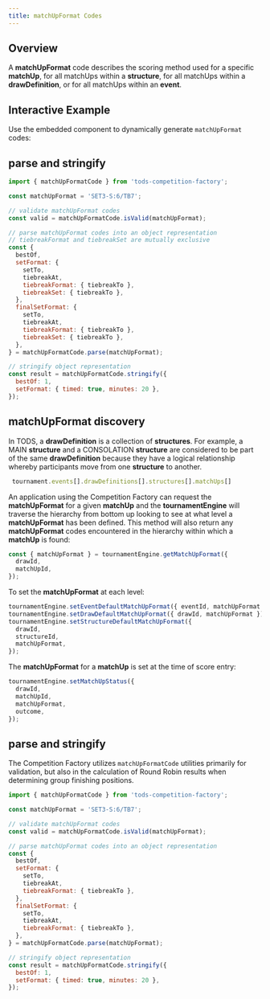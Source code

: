 ```yaml
---
title: matchUpFormat Codes
---
```



## Overview

A **matchUpFormat** code describes the scoring method used for a specific **matchUp**, for all matchUps within a **structure**, for all matchUps within a **drawDefinition**, or for all matchUps within an **event**.

## Interactive Example

Use the embedded component to dynamically generate `matchUpFormat` codes:

<Configurator />

## parse and stringify

```js
import { matchUpFormatCode } from 'tods-competition-factory';

const matchUpFormat = 'SET3-S:6/TB7';

// validate matchUpFormat codes
const valid = matchUpFormatCode.isValid(matchUpFormat);

// parse matchUpFormat codes into an object representation
// tiebreakFormat and tiebreakSet are mutually exclusive
const {
  bestOf,
  setFormat: {
    setTo,
    tiebreakAt,
    tiebreakFormat: { tiebreakTo },
    tiebreakSet: { tiebreakTo },
  },
  finalSetFormat: {
    setTo,
    tiebreakAt,
    tiebreakFormat: { tiebreakTo },
    tiebreakSet: { tiebreakTo },
  },
} = matchUpFormatCode.parse(matchUpFormat);

// stringify object representation
const result = matchUpFormatCode.stringify({
  bestOf: 1,
  setFormat: { timed: true, minutes: 20 },
});
```

## matchUpFormat discovery

In TODS, a **drawDefinition** is a collection of **structures**. For example, a MAIN **structure** and a CONSOLATION **structure** are considered to be part of the same **drawDefinition** because they have a logical relationship whereby participants move from one **structure** to another.

```js
 tournament.events[].drawDefinitions[].structures[].matchUps[]
```

An application using the Competition Factory can request the **matchUpFormat** for a given **matchUp** and the **tournamentEngine** will traverse the hierarchy from bottom up looking to see at what level a **matchUpFormat** has been defined. This method will also return any **matchUpFormat** codes encountered in the hierarchy within which a **matchUp** is found:

```js
const { matchUpFormat } = tournamentEngine.getMatchUpFormat({
  drawId,
  matchUpId,
});
```

To set the **matchUpFormat** at each level:

```js
tournamentEngine.setEventDefaultMatchUpFormat({ eventId, matchUpFormat });
tournamentEngine.setDrawDefaultMatchUpFormat({ drawId, matchUpFormat });
tournamentEngine.setStructureDefaultMatchUpFormat({
  drawId,
  structureId,
  matchUpFormat,
});
```

The **matchUpFormat** for a **matchUp** is set at the time of score entry:

```js
tournamentEngine.setMatchUpStatus({
  drawId,
  matchUpId,
  matchUpFormat,
  outcome,
});
```

## parse and stringify

The Competition Factory utilizes `matchUpFormatCode` utilities primarily for validation, but also in the calculation of Round Robin results when determining group finishing positions.

```js
import { matchUpFormatCode } from 'tods-competition-factory';

const matchUpFormat = 'SET3-S:6/TB7';

// validate matchUpFormat codes
const valid = matchUpFormatCode.isValid(matchUpFormat);

// parse matchUpFormat codes into an object representation
const {
  bestOf,
  setFormat: {
    setTo,
    tiebreakAt,
    tiebreakFormat: { tiebreakTo },
  },
  finalSetFormat: {
    setTo,
    tiebreakAt,
    tiebreakFormat: { tiebreakTo },
  },
} = matchUpFormatCode.parse(matchUpFormat);

// stringify object representation
const result = matchUpFormatCode.stringify({
  bestOf: 1,
  setFormat: { timed: true, minutes: 20 },
});
```
